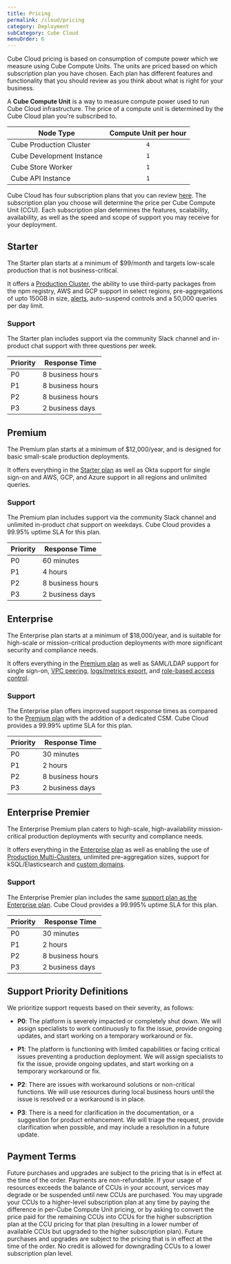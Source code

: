 ```yaml
---
title: Pricing
permalink: /cloud/pricing
category: Deployment
subCategory: Cube Cloud
menuOrder: 6
---
```


Cube Cloud pricing is based on consumption of compute power which we measure
using Cube Compute Units. The units are priced based on which subscription plan
you have chosen. Each plan has different features and functionality that you
should review as you think about what is right for your business.

<InfoBox heading="What's a Cube Compute Unit?">

A **Cube Compute Unit** is a way to measure compute power used to run Cube Cloud
infrastructure. The price of a compute unit is determined by the Cube Cloud plan
you're subscribed to.

</InfoBox>

| Node Type                 | Compute Unit per hour |
| ------------------------- | :-------------------: |
| Cube Production Cluster   |          `4`          |
| Cube Development Instance |          `1`          |
| Cube Store Worker         |          `1`          |
| Cube API Instance         |          `1`          |

Cube Cloud has four subscription plans that you can review
[here](https://cube.dev/pricing). The subscription plan you choose will
determine the price per Cube Compute Unit (CCU). Each subscription plan
determines the features, scalability, availability, as well as the speed and
scope of support you may receive for your deployment.

## Starter

The Starter plan starts at a minimum of $99/month and targets low-scale
production that is not business-critical.

It offers a [Production Cluster][ref-cloud-deployment-prod-cluster], the ability
to use third-party packages from the npm registry, AWS and GCP support in select
regions, pre-aggregations of upto 150GB in size, [alerts][ref-cloud-alerts],
auto-suspend controls and a 50,000 queries per day limit.

### Support

The Starter plan includes support via the community Slack channel and in-product
chat support with three questions per week.

| Priority | Response Time    |
| -------- | ---------------- |
| P0       | 8 business hours |
| P1       | 8 business hours |
| P2       | 8 business hours |
| P3       | 2 business days  |

## Premium

The Premium plan starts at a minimum of $12,000/year, and is designed for basic
small-scale production deployments.

It offers everything in the [Starter plan](#starter) as well as Okta support for
single sign-on and AWS, GCP, and Azure support in all regions and unlimited
queries.

### Support

The Premium plan includes support via the community Slack channel and unlimited
in-product chat support on weekdays. Cube Cloud provides a 99.95% uptime SLA for
this plan.

| Priority | Response Time    |
| -------- | ---------------- |
| P0       | 60 minutes       |
| P1       | 4 hours          |
| P2       | 8 business hours |
| P3       | 2 business days  |

## Enterprise

The Enterprise plan starts at a minimum of $18,000/year, and is suitable for
high-scale or mission-critical production deployments with more significant
security and compliance needs.

It offers everything in the [Premium plan](#premium) as well as SAML/LDAP
support for single sign-on, [VPC peering][ref-cloud-vpc-peering], [logs/metrics
export][ref-cloud-log-export], and [role-based access control][ref-cloud-acl].

### Support

The Enterprise plan offers improved support response times as compared to the
[Premium plan](#premium-support) with the addition of a dedicated CSM. Cube
Cloud provides a 99.99% uptime SLA for this plan.

| Priority | Response Time    |
| -------- | ---------------- |
| P0       | 30 minutes       |
| P1       | 2 hours          |
| P2       | 8 business hours |
| P3       | 2 business days  |

## Enterprise Premier

The Enterprise Premium plan caters to high-scale, high-availability
mission-critical production deployments with security and compliance needs.

It offers everything in the [Enterprise plan](#enterprise) as well as enabling
the use of [Production Multi-Clusters][ref-cloud-deployment-prod-multicluster],
unlimited pre-aggregation sizes, support for kSQL/Elasticsearch and [custom
domains][ref-cloud-custom-domains].

### Support

The Enterprise Premier plan includes the same
[support plan as the Enterprise plan](#enterprise-support). Cube Cloud provides
a 99.995% uptime SLA for this plan.

| Priority | Response Time    |
| -------- | ---------------- |
| P0       | 30 minutes       |
| P1       | 2 hours          |
| P2       | 8 business hours |
| P3       | 2 business days  |

## Support Priority Definitions

We prioritize support requests based on their severity, as follows:

- **P0**: The platform is severely impacted or completely shut down. We will
  assign specialists to work continuously to fix the issue, provide ongoing
  updates, and start working on a temporary workaround or fix.

- **P1**: The platform is functioning with limited capabilities or facing
  critical issues preventing a production deployment. We will assign specialists
  to fix the issue, provide ongoing updates, and start working on a temporary
  workaround or fix.

- **P2**: There are issues with workaround solutions or non-critical functions.
  We will use resources during local business hours until the issue is resolved
  or a workaround is in place.

- **P3**: There is a need for clarification in the documentation, or a
  suggestion for product enhancement. We will triage the request, provide
  clarification when possible, and may include a resolution in a future update.

## Payment Terms

Future purchases and upgrades are subject to the pricing that is in effect at
the time of the order. Payments are non-refundable. If your usage of resources
exceeds the balance of CCUs in your account, services may degrade or be
suspended until new CCUs are purchased. You may upgrade your CCUs to a
higher-level subscription plan at any time by paying the difference in per-Cube
Compute Unit pricing, or by asking to convert the price paid for the remaining
CCUs into CCUs for the higher subscription plan at the CCU pricing for that plan
(resulting in a lower number of available CCUs but upgraded to the higher
subscription plan). Future purchases and upgrades are subject to the pricing
that is in effect at the time of the order. No credit is allowed for downgrading
CCUs to a lower subscription plan level.

[ref-cloud-deployment-prod-cluster]:
  /cloud/configuration/deployment-types#production-cluster
[ref-cloud-alerts]: /cloud/workspace/alerts
[ref-cloud-log-export]: /cloud/workspace/logs
[ref-cloud-acl]: /cloud/access-control/
[ref-cloud-deployment-prod-multicluster]:
  /cloud/configuration/deployment-types#production-multi-cluster
[ref-cloud-custom-domains]: /cloud/configuration/custom-domains
[ref-cloud-vpc-peering]: /cloud/configuration/connecting-with-a-vpc
